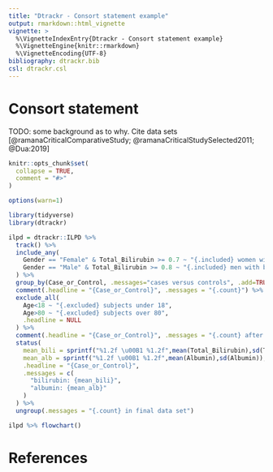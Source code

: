 ```yaml
---
title: "Dtrackr - Consort statement example"
output: rmarkdown::html_vignette
vignette: >
  %\VignetteIndexEntry{Dtrackr - Consort statement example}
  %\VignetteEngine{knitr::rmarkdown}
  %\VignetteEncoding{UTF-8}
bibliography: dtrackr.bib
csl: dtrackr.csl
---
```


# Consort statement

TODO: some background as to why.
Cite data sets [@ramanaCriticalComparativeStudy; @ramanaCriticalStudySelected2011; @Dua:2019]

```r
knitr::opts_chunk$set(
  collapse = TRUE,
  comment = "#>"
)

options(warn=1)
```

```r
library(tidyverse)
library(dtrackr)

```

```r
ilpd = dtrackr::ILPD %>% 
  track() %>%
  include_any(
    Gender == "Female" & Total_Bilirubin >= 0.7 ~ "{.included} women with bili>0.7",
    Gender == "Male" & Total_Bilirubin >= 0.8 ~ "{.included} men with bili>0.8"
  ) %>%
  group_by(Case_or_Control, .messages="cases versus controls", .add=TRUE) %>%
  comment(.headline = "{Case_or_Control}", .messages = "{.count}") %>%
  exclude_all(
    Age<18 ~ "{.excluded} subjects under 18",
    Age>80 ~ "{.excluded} subjects over 80",
    .headline = NULL
  ) %>%
  comment(.headline = "{Case_or_Control}", .messages = "{.count} after exclusions") %>%
  status(
    mean_bili = sprintf("%1.2f \u00B1 %1.2f",mean(Total_Bilirubin),sd(Total_Protein)),
    mean_alb = sprintf("%1.2f \u00B1 %1.2f",mean(Albumin),sd(Albumin)),
    .headline = "{Case_or_Control}",
    .messages = c(
      "bilirubin: {mean_bili}",
      "albumin: {mean_alb}"
    )                    
  ) %>%
  ungroup(.messages = "{.count} in final data set")

ilpd %>% flowchart()

```

# References

<div id="refs"></div>

